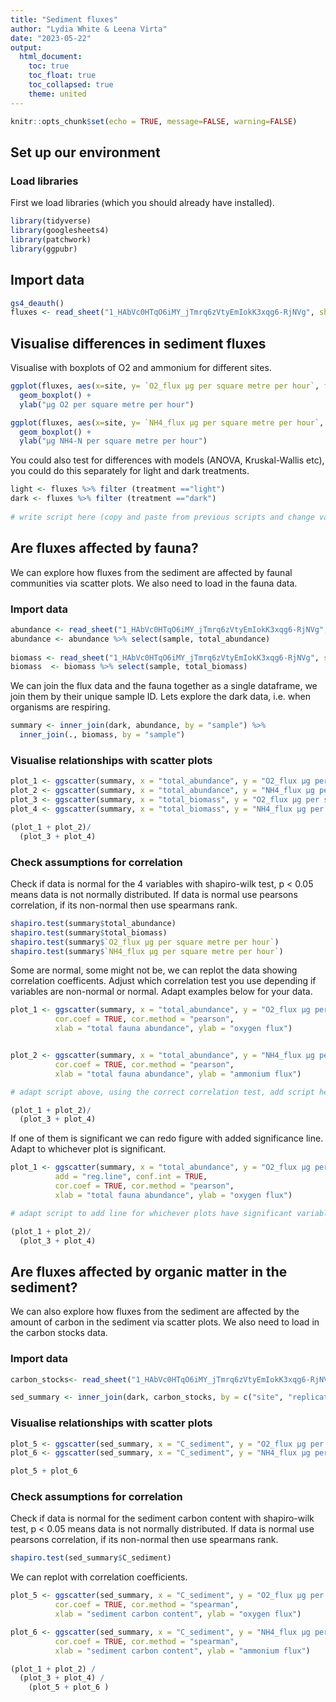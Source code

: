 ```yaml
---
title: "Sediment fluxes"
author: "Lydia White & Leena Virta"
date: "2023-05-22"
output: 
  html_document:
    toc: true
    toc_float: true
    toc_collapsed: true
    theme: united
---
```


```r
knitr::opts_chunk$set(echo = TRUE, message=FALSE, warning=FALSE)
```

## Set up our environment

### Load libraries

First we load libraries (which you should already have installed).

```r
library(tidyverse)
library(googlesheets4)
library(patchwork)
library(ggpubr)
```

## Import data

```r
gs4_deauth()
fluxes <- read_sheet("1_HAbVc0HTqO6iMY_jTmrq6zVtyEmIokK3xqg6-RjNVg", sheet = "sediment_fluxes") 

```

## Visualise differences in sediment fluxes

Visualise with boxplots of O2 and ammonium for different sites. 

```r
ggplot(fluxes, aes(x=site, y= `O2_flux µg per square metre per hour`, fill = treatment)) + 
  geom_boxplot() +
  ylab("µg O2 per square metre per hour")

ggplot(fluxes, aes(x=site, y= `NH4_flux µg per square metre per hour`, fill =  treatment)) + 
  geom_boxplot() +
  ylab("µg NH4-N per square metre per hour")

```

You could also test for differences with models (ANOVA, Kruskal-Wallis etc), you could do this separately for light and dark treatments.

```r
light <- fluxes %>% filter (treatment =="light")
dark <- fluxes %>% filter (treatment =="dark")
  
# write script here (copy and paste from previous scripts and change variable names etc)
```

## Are fluxes affected by fauna?

We can explore how fluxes from the sediment are affected by faunal communities via scatter plots. We also need to load in the fauna data. 

### Import data
```r
abundance <- read_sheet("1_HAbVc0HTqO6iMY_jTmrq6zVtyEmIokK3xqg6-RjNVg", sheet = "benthos_abundance_m2")
abundance <- abundance %>% select(sample, total_abundance)
  
biomass <- read_sheet("1_HAbVc0HTqO6iMY_jTmrq6zVtyEmIokK3xqg6-RjNVg", sheet = "benthos_biomass_m2")
biomass  <- biomass %>% select(sample, total_biomass)

```

We can join the flux data and the fauna together as a single dataframe, we join them by their unique sample ID. 
Lets explore the dark data, i.e. when organisms are respiring.

```r
summary <- inner_join(dark, abundance, by = "sample") %>%
  inner_join(., biomass, by = "sample")

```

### Visualise relationships with scatter plots 

```r

plot_1 <- ggscatter(summary, x = "total_abundance", y = "O2_flux µg per square metre per hour")
plot_2 <- ggscatter(summary, x = "total_abundance", y = "NH4_flux µg per square metre per hour")
plot_3 <- ggscatter(summary, x = "total_biomass", y = "O2_flux µg per square metre per hour")
plot_4 <- ggscatter(summary, x = "total_biomass", y = "NH4_flux µg per square metre per hour")

(plot_1 + plot_2)/
  (plot_3 + plot_4)

```

### Check assumptions for correlation

Check if data is normal for the 4 variables with shapiro-wilk test, p < 0.05 means data is not normally distributed. 
If data is normal use pearsons correlation, if its non-normal then use spearmans rank.

```r
shapiro.test(summary$total_abundance)
shapiro.test(summary$total_biomass)
shapiro.test(summary$`O2_flux µg per square metre per hour`)
shapiro.test(summary$`NH4_flux µg per square metre per hour`)
```

Some are normal, some might not be, we can replot the data showing correlation coefficents. 
Adjust which correlation test you use depending if variables are non-normal or normal. 
Adapt examples below for your data. 

```r
plot_1 <- ggscatter(summary, x = "total_abundance", y = "O2_flux µg per square metre per hour",
          cor.coef = TRUE, cor.method = "pearson",
          xlab = "total fauna abundance", ylab = "oxygen flux") 


plot_2 <- ggscatter(summary, x = "total_abundance", y = "NH4_flux µg per square metre per hour",
          cor.coef = TRUE, cor.method = "pearson",
          xlab = "total fauna abundance", ylab = "ammonium flux") 

# adapt script above, using the correct correlation test, add script here for plots 3 and 4 and put together in one plot 

(plot_1 + plot_2)/
  (plot_3 + plot_4)


```

If one of them is significant we can redo figure with added significance line. Adapt to whichever plot is significant. 

```r
plot_1 <- ggscatter(summary, x = "total_abundance", y = "O2_flux µg per square metre per hour",
          add = "reg.line", conf.int = TRUE, 
          cor.coef = TRUE, cor.method = "pearson",
          xlab = "total fauna abundance", ylab = "oxygen flux") 

# adapt script to add line for whichever plots have significant variables. 

(plot_1 + plot_2)/
  (plot_3 + plot_4)
```

## Are fluxes affected by organic matter in the sediment?

We can also explore how fluxes from the sediment are affected by the amount of carbon in the sediment via scatter plots. We also need to load in the carbon stocks data. 

### Import data

```r
carbon_stocks<- read_sheet("1_HAbVc0HTqO6iMY_jTmrq6zVtyEmIokK3xqg6-RjNVg", sheet = "carbon_stocks_m2")

sed_summary <- inner_join(dark, carbon_stocks, by = c("site", "replicate"))
```

### Visualise relationships with scatter plots 

```r

plot_5 <- ggscatter(sed_summary, x = "C_sediment", y = "O2_flux µg per square metre per hour")
plot_6 <- ggscatter(sed_summary, x = "C_sediment", y = "NH4_flux µg per square metre per hour")

plot_5 + plot_6
```


### Check assumptions for correlation

Check if data is normal for the sediment carbon content with shapiro-wilk test, p < 0.05 means data is not normally distributed. 
If data is normal use pearsons correlation, if its non-normal then use spearmans rank.

```r
shapiro.test(sed_summary$C_sediment)

```

We can replot with correlation coefficients. 

```r

plot_5 <- ggscatter(sed_summary, x = "C_sediment", y = "O2_flux µg per square metre per hour",
          cor.coef = TRUE, cor.method = "spearman",
          xlab = "sediment carbon content", ylab = "oxygen flux") 

plot_6 <- ggscatter(sed_summary, x = "C_sediment", y = "NH4_flux µg per square metre per hour",
          cor.coef = TRUE, cor.method = "spearman",
          xlab = "sediment carbon content", ylab = "ammonium flux") 

(plot_1 + plot_2) /
  (plot_3 + plot_4) /
    (plot_5 + plot_6 )

```





